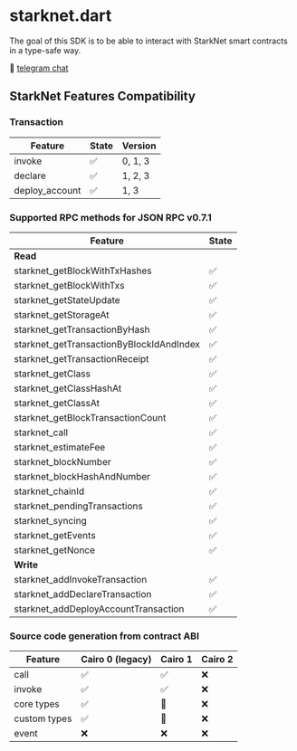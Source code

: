 # starknet.dart

The goal of this SDK is to be able to interact with StarkNet smart contracts in a type-safe way.


💬 [telegram chat](https://t.me/+CWezjfLIRYc0MDY0)

## StarkNet Features Compatibility

### Transaction

| Feature        | State              | Version |
| -------------- | ------------------ | ------- |
| invoke         | ✅ | 0, 1, 3    |
| declare        | ✅ | 1, 2, 3    |
| deploy_account | ✅ | 1, 3       |

### Supported RPC methods for JSON RPC v0.7.1

| Feature                                  | State              |
| ---------------------------------------- | ------------------ |
| **Read**                                 |
| starknet_getBlockWithTxHashes            | ✅ |
| starknet_getBlockWithTxs                 | ✅ |
| starknet_getStateUpdate                  | ✅ |
| starknet_getStorageAt                    | ✅ |
| starknet_getTransactionByHash            | ✅ |
| starknet_getTransactionByBlockIdAndIndex | ✅ |
| starknet_getTransactionReceipt           | ✅ |
| starknet_getClass                        | ✅ |
| starknet_getClassHashAt                  | ✅ |
| starknet_getClassAt                      | ✅ |
| starknet_getBlockTransactionCount        | ✅ |
| starknet_call                            | ✅ |
| starknet_estimateFee                     | ✅ |
| starknet_blockNumber                     | ✅ |
| starknet_blockHashAndNumber              | ✅ |
| starknet_chainId                         | ✅ |
| starknet_pendingTransactions             | ✅ |
| starknet_syncing                         | ✅ |
| starknet_getEvents                       | ✅ |
| starknet_getNonce                        | ✅ |
| **Write**                                |
| starknet_addInvokeTransaction            | ✅ |
| starknet_addDeclareTransaction           | ✅ |
| starknet_addDeployAccountTransaction     | ✅ |

### Source code generation from contract ABI 

| Feature      | Cairo 0 (legacy)   | Cairo 1            | Cairo 2            |
|--------------|--------------------|--------------------|--------------------|
| call         |  ✅                |  ✅                | ❌                 |
| invoke       |  ✅                |  ✅                | ❌                 |
| core types   |  ✅                |  🚧                | ❌                 |
| custom types |  ✅                |  🚧                | ❌                 |
| event        |  ❌                |  ❌                | ❌                 |

